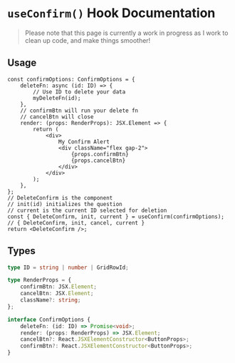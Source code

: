 # `useConfirm()` Hook Documentation

> Please note that this page is currently a work in progress as I work to clean up code, and make things smoother!

## Usage

```tsx
const confirmOptions: ConfirmOptions = {
	deleteFn: async (id: ID) => {
		// Use ID to delete your data
		myDeleteFn(id);
	},
	// confirmBtn will run your delete fn
	// cancelBtn will close
	render: (props: RenderProps): JSX.Element => {
		return (
			<div>
				My Confirm Alert
				<div className="flex gap-2">
					{props.confirmBtn}
					{props.cancelBtn}
				</div>
			</div>
		);
	},
};
// DeleteConfirm is the component
// init(id) initializes the question
// current is the current ID selected for deletion
const { DeleteConfirm, init, current } = useConfirm(confirmOptions); // { DeleteConfirm, init, cancel, current }
return <DeleteConfirm />;
```

## Types

```ts
type ID = string | number | GridRowId;
```

```ts
type RenderProps = {
	confirmBtn: JSX.Element;
	cancelBtn: JSX.Element;
	className?: string;
};
```

```ts
interface ConfirmOptions {
	deleteFn: (id: ID) => Promise<void>;
	render: (props: RenderProps) => JSX.Element;
	cancelBtn?: React.JSXElementConstructor<ButtonProps>;
	confirmBtn?: React.JSXElementConstructor<ButtonProps>;
}
```
